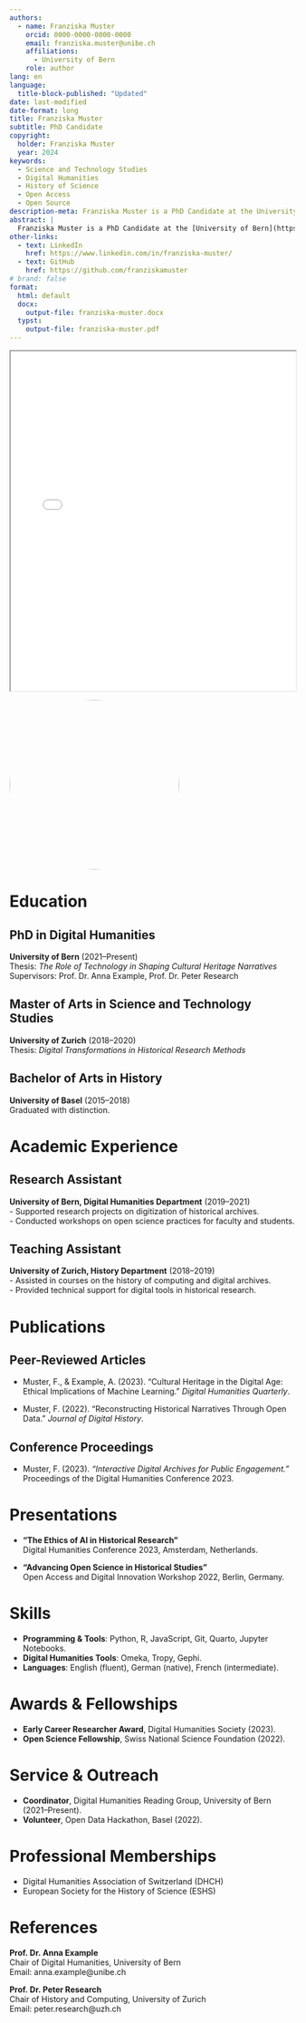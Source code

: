 ```yaml
---
authors:
  - name: Franziska Muster
    orcid: 0000-0000-0000-0000
    email: franziska.muster@unibe.ch
    affiliations:
      - University of Bern
    role: author
lang: en
language: 
  title-block-published: "Updated"
date: last-modified
date-format: long
title: Franziska Muster
subtitle: PhD Candidate
copyright: 
  holder: Franziska Muster
  year: 2024
keywords:
  - Science and Technology Studies
  - Digital Humanities
  - History of Science
  - Open Access
  - Open Source
description-meta: Franziska Muster is a PhD Candidate at the University of Bern specializing in Digital Humanities and Science and Technology Studies. Her research focuses on the intersection of technology, society, and historical analysis. She is committed to advancing open science, open access, and open source principles in academia.
abstract: |
  Franziska Muster is a PhD Candidate at the [University of Bern](https://www.unibe.ch/) specializing in [Digital Humanities](https://www.dh.unibe.ch/) and [Science and Technology Studies](https://sts.unibe.ch/). Her research investigates the role of technology in shaping societal and historical narratives. With a strong commitment to open science and open access, she aims to foster transparency and collaboration in academic research. Franziska also explores the ethical implications of digitization in historical and cultural studies.
other-links:
  - text: LinkedIn
    href: https://www.linkedin.com/in/franziska-muster/
  - text: GitHub
    href: https://github.com/franziskamuster
# brand: false
format:
  html: default
  docx:
    output-file: franziska-muster.docx
  typst:
    output-file: franziska-muster.pdf
---
```


:::: {.content-visible when-format="html"}
::: {.callout-tip title="Download CV" collapse="true"}
<iframe src="franziska-muster.pdf" width="100%" height="600px" loading="lazy" allowfullscreen title="CV Franziska Muster">

This browser does not support PDFs. Please download the PDF <a href="franziska-muster.pdf">download the PDF</a> to view it.

</iframe>
:::
::::

<img src="image.webp" style="width: 300px; height: 300px; border-radius: 50%; object-fit: cover;"/>

# Education

## PhD in Digital Humanities

**University of Bern** (2021–Present)\
Thesis: *The Role of Technology in Shaping Cultural Heritage Narratives*\
Supervisors: Prof. Dr. Anna Example, Prof. Dr. Peter Research

## Master of Arts in Science and Technology Studies

**University of Zurich** (2018–2020)\
Thesis: *Digital Transformations in Historical Research Methods*

## Bachelor of Arts in History

**University of Basel** (2015–2018)\
Graduated with distinction.

# Academic Experience

## Research Assistant

**University of Bern, Digital Humanities Department** (2019–2021)\
- Supported research projects on digitization of historical archives.\
- Conducted workshops on open science practices for faculty and students.

## Teaching Assistant

**University of Zurich, History Department** (2018–2019)\
- Assisted in courses on the history of computing and digital archives.\
- Provided technical support for digital tools in historical research.

# Publications

## Peer-Reviewed Articles

-   Muster, F., & Example, A. (2023). "Cultural Heritage in the Digital Age: Ethical Implications of Machine Learning." *Digital Humanities Quarterly*.

-   Muster, F. (2022). "Reconstructing Historical Narratives Through Open Data." *Journal of Digital History*.

## Conference Proceedings

-   Muster, F. (2023). *"Interactive Digital Archives for Public Engagement."* Proceedings of the Digital Humanities Conference 2023.

# Presentations

-   **"The Ethics of AI in Historical Research"**\
    Digital Humanities Conference 2023, Amsterdam, Netherlands.

-   **"Advancing Open Science in Historical Studies"**\
    Open Access and Digital Innovation Workshop 2022, Berlin, Germany.

# Skills

-   **Programming & Tools**: Python, R, JavaScript, Git, Quarto, Jupyter Notebooks.\
-   **Digital Humanities Tools**: Omeka, Tropy, Gephi.\
-   **Languages**: English (fluent), German (native), French (intermediate).

# Awards & Fellowships

-   **Early Career Researcher Award**, Digital Humanities Society (2023).\
-   **Open Science Fellowship**, Swiss National Science Foundation (2022).

# Service & Outreach

-   **Coordinator**, Digital Humanities Reading Group, University of Bern (2021–Present).\
-   **Volunteer**, Open Data Hackathon, Basel (2022).

# Professional Memberships

-   Digital Humanities Association of Switzerland (DHCH)\
-   European Society for the History of Science (ESHS)

# References

**Prof. Dr. Anna Example**\
Chair of Digital Humanities, University of Bern\
Email: anna.example\@unibe.ch

**Prof. Dr. Peter Research**\
Chair of History and Computing, University of Zurich\
Email: peter.research\@uzh.ch